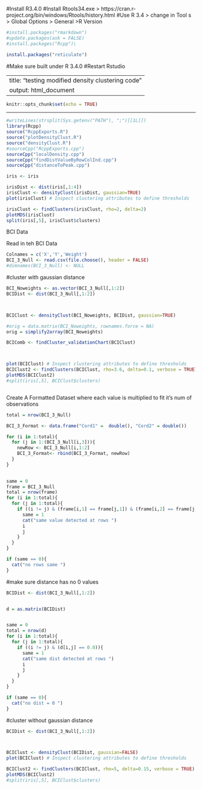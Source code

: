 
#Install R3.4.0
#Install Rtools34.exe > https://cran.r-project.org/bin/windows/Rtools/history.html
#Use R 3.4 > change in Tool s > Global Options > General >R Version
```{r}
#install.packages("rmarkdown")
#update.packages(ask = FALSE)
#install.packages("Rcpp")\

install.packages("reticulate")


```
#Make sure built under R 3.4.0
#Restart Rstudio


---
title: "testing modified density clustering code"
output: html_document
---

```{r setup, include=FALSE}
knitr::opts_chunk$set(echo = TRUE)
```



----------------------------------------------------------------------------------

```{r}

#writeLines(strsplit(Sys.getenv("PATH"), ";")[[1L]])
library(Rcpp)
source("RcppExports.R")
source("plotDensityClust.R")
source("densityClust.R")
#sourceCpp("RcppExports.cpp")
sourceCpp("localDensity.cpp")
sourceCpp("findDistValueByRowColInd.cpp")
sourceCpp("distanceToPeak.cpp")
```


```{r}
iris <- iris

irisDist <- dist(iris[,1:4])
irisClust <- densityClust(irisDist, gaussian=TRUE)
plot(irisClust) # Inspect clustering attributes to define thresholds

irisClust <- findClusters(irisClust, rho=2, delta=2)
plotMDS(irisClust)
split(iris[,5], irisClust$clusters)
```

BCI Data

Read in teh BCI Data
```{r}
Colnames = c('X','Y','Weight')
BCI_3_Null <- read.csv(file.choose(), header = FALSE)
#dimnames(BCI_3_Null) <- NULL
```


#cluster with gaussian distance
```{r}

BCI_Noweights <- as.vector(BCI_3_Null[,1:2])
BCIDist <- dist(BCI_3_Null[,1:2])



BCIClust <- densityClust(BCI_Noweights, BCIDist, gaussian=TRUE)

#orig = data.matrix(BCI_Noweights, rownames.force = NA)
orig = simplify2array(BCI_Noweights)

BCIComb <- findCluster_validationChart(BCIClust)



plot(BCIClust) # Inspect clustering attributes to define thresholds
BCIClust2 <- findClusters(BCIClust, rho=3.6, delta=0.1, verbose = TRUE)
plotMDS(BCIClust2)
#split(iris[,5], BCIClust$clusters)



```


Create A Formatted Dataset where each value is multiplied to fit it's num of observations
```{r}

total = nrow(BCI_3_Null)

BCI_3_Format <- data.frame("Cord1" =  double(), "Cord2" = double())

for (i in 1:total){
  for (j in 1:(BCI_3_Null[i,3])){
    newRow <- BCI_3_Null[i,1:2]
    BCI_3_Format<- rbind(BCI_3_Format, newRow)
  }
}
    
```



```{r}
same = 0
frame = BCI_3_Null
total = nrow(frame)
for (i in 1:total){
  for (j in 1:total){
    if ((i != j) & (frame[i,1] == frame[j,1]) & (frame[i,2] == frame[j,2])){
      same = 1
      cat("same value detected at rows ")
      i
      j
    }
  }
}

if (same == 0){
  cat("no rows same ")
}
```

#make sure distance has no 0 values
```{r}
BCIDist <- dist(BCI_3_Null[,1:2])


d = as.matrix(BCIDist)


same = 0
total = nrow(d)
for (i in 1:total){
  for (j in 1:total){
    if ((i != j) & (d[i,j] == 0.0)){
      same = 1
      cat("same dist detected at rows ")
      i
      j
    }
  }
}

if (same == 0){
  cat("no dist = 0 ")
}
```



#cluster without gaussian distance
```{r}
BCIDist <- dist(BCI_3_Null[,1:2])



BCIClust <- densityClust(BCIDist, gaussian=FALSE)
plot(BCIClust) # Inspect clustering attributes to define thresholds

BCIClust2 <- findClusters(BCIClust, rho=5, delta=0.15, verbose = TRUE)
plotMDS(BCIClust2)
#split(iris[,5], BCIClust$clusters)

```



